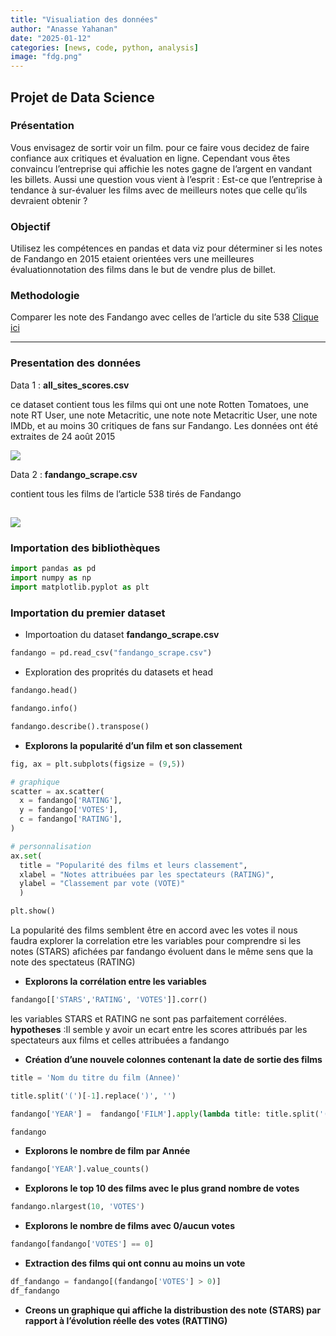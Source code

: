 ```yaml
---
title: "Visualiation des données"
author: "Anasse Yahanan"
date: "2025-01-12"
categories: [news, code, python, analysis]
image: "fdg.png"
---
```


## Projet de Data Science

### Présentation

Vous envisagez de sortir voir un film. pour ce faire vous decidez de faire confiance aux critiques et évaluation en ligne. Cependant vous êtes convaincu l'entreprise qui affichie les notes gagne de l'argent en vandant les billets. Aussi une question vous vient à l'esprit : Est-ce que l'entreprise à tendance à sur-évaluer les films avec de meilleurs notes que celle qu'ils devraient obtenir ?

### Objectif

Utilisez les compétences en pandas et data viz pour déterminer si les notes de Fandango en 2015 etaient orientées vers une meilleures évaluationnotation des films dans le but de vendre plus de billet.

### Methodologie

Comparer les note des Fandango avec celles de l'article du site 538 [Clique ici](https://github.com/fivethirtyeight/data)

------------------------------------------------------------------------

### Presentation des données

Data 1 : **all_sites_scores.csv**

ce dataset contient tous les films qui ont une note Rotten Tomatoes, une note RT User, une note Metacritic, une note note Metacritic User, une note IMDb, et au moins 30 critiques de fans sur Fandango. Les données ont été extraites de 24 août 2015

![](im1.png)

Data 2 : **fandango_scrape.csv**

contient tous les films de l'article 538 tirés de Fandango

## ![](im2.png)

### Importation des bibliothèques

```python
import pandas as pd
import numpy as np
import matplotlib.pyplot as plt 
```

### Importation du premier dataset

-   Importoation du dataset **fandango_scrape.csv**

```python
fandango = pd.read_csv("fandango_scrape.csv")
```

-   Exploration des proprités du datasets et head

```python
fandango.head()
```

```python
fandango.info()
```

```python
fandango.describe().transpose()
```

-   **Explorons la popularité d'un film et son classement**

```python
fig, ax = plt.subplots(figsize = (9,5))

# graphique 
scatter = ax.scatter(
  x = fandango['RATING'],
  y = fandango['VOTES'],
  c = fandango['RATING'],
)

# personnalisation
ax.set(
  title = "Popularité des films et leurs classement",
  xlabel = "Notes attribuées par les spectateurs (RATING)",
  ylabel = "Classement par vote (VOTE)"
  )

plt.show()
```

La popularité des films semblent être en accord avec les votes il nous faudra explorer la correlation etre les variables pour comprendre si les notes (STARS) afichées par fandango évoluent dans le même sens que la note des spectateus (RATING)

-   **Explorons la corrélation entre les variables**

```python
fandango[['STARS','RATING', 'VOTES']].corr()
```

les variables STARS et RATING ne sont pas parfaitement corrélées. **hypotheses** :Il semble y avoir un ecart entre les scores attribués par les spectateurs aux films et celles attribuées a fandango

-   **Création d'une nouvele colonnes contenant la date de sortie des films**

```python
title = 'Nom du titre du film (Annee)'
```

```python
title.split('(')[-1].replace(')', '')
```

```python
fandango['YEAR'] =  fandango['FILM'].apply(lambda title: title.split('(')[-1].replace(')', '') )
```

```python
fandango
```

-   **Explorons le nombre de film par Année**

```python
fandango['YEAR'].value_counts()
```

-   **Explorons le top 10 des films avec le plus grand nombre de votes**

```python
fandango.nlargest(10, 'VOTES')
```

-   **Explorons le nombre de films avec 0/aucun votes**

```python
fandango[fandango['VOTES'] == 0]
```

-   **Extraction des films qui ont connu au moins un vote**

```python
df_fandango = fandango[(fandango['VOTES'] > 0)]
df_fandango
```

-   **Creons un graphique qui affiche la distribustion des note (STARS) par rapport à l'évolution réelle des votes (RATTING)**
